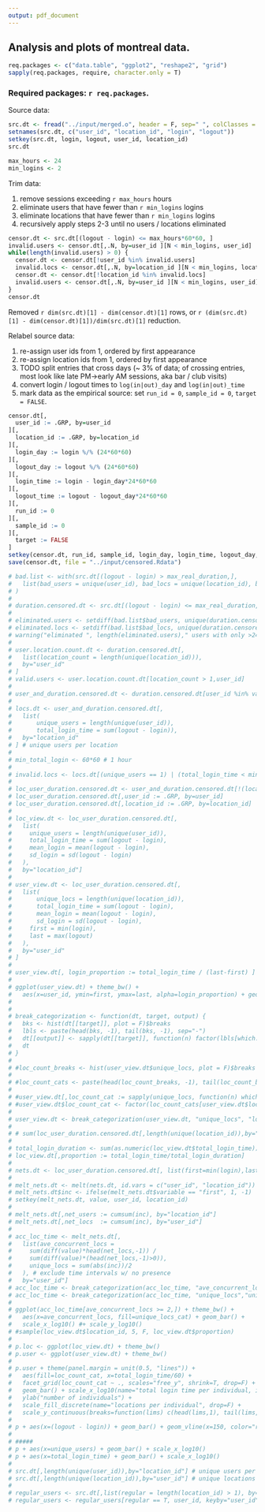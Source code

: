 ```yaml
---
output: pdf_document
---
```

## Analysis and plots of montreal data.

```r
req.packages <- c("data.table", "ggplot2", "reshape2", "grid")
sapply(req.packages, require, character.only = T)
```

### Required packages: `r req.packages`.

Source data:

```r
src.dt <- fread("../input/merged.o", header = F, sep=" ", colClasses = c("integer","integer","integer","integer"))
setnames(src.dt, c("user_id", "location_id", "login", "logout"))
setkey(src.dt, login, logout, user_id, location_id)
src.dt
```

```r
max_hours <- 24
min_logins <- 2
```

Trim data:

1. remove sessions exceeding `r max_hours` hours
2. eliminate users that have fewer than `r min_logins` logins
3. eliminate locations that have fewer than `r min_logins` logins
4. recursively apply steps 2-3 until no users / locations eliminated

```r
censor.dt <- src.dt[(logout - login) <= max_hours*60*60, ]
invalid.users <- censor.dt[,.N, by=user_id ][N < min_logins, user_id]
while(length(invalid.users) > 0) {
  censor.dt <- censor.dt[!user_id %in% invalid.users]
  invalid.locs <- censor.dt[,.N, by=location_id ][N < min_logins, location_id]
  censor.dt <- censor.dt[!location_id %in% invalid.locs]
  invalid.users <- censor.dt[,.N, by=user_id ][N < min_logins, user_id]
}
censor.dt
```

Removed `r dim(src.dt)[1] - dim(censor.dt)[1]` rows, or `r (dim(src.dt)[1] - dim(censor.dt)[1])/dim(src.dt)[1]` reduction.

Relabel source data:

1. re-assign user ids from 1, ordered by first appearance
2. re-assign location ids from 1, ordered by first appearance
3. TODO split entries that cross days (~ 3% of data; of crossing entries, most look like late PM->early AM sessions, aka bar / club visits)
4. convert login / logout times to `log(in|out)_day` and `log(in|out)_time`
5. mark data as the empirical source: set `run_id = 0`, `sample_id = 0`, `target = FALSE`.

```r
censor.dt[,
  user_id := .GRP, by=user_id
][,
  location_id := .GRP, by=location_id
][,
  login_day := login %/% (24*60*60)
][,
  logout_day := logout %/% (24*60*60)
][,
  login_time := login - login_day*24*60*60
][,
  logout_time := logout - logout_day*24*60*60
][,
  run_id := 0
][,
  sample_id := 0
][,
  target := FALSE
]
setkey(censor.dt, run_id, sample_id, login_day, login_time, logout_day, logout_time, user_id, location_id)
save(censor.dt, file = "../input/censored.Rdata")
```


```r
# bad.list <- with(src.dt[(logout - login) > max_real_duration,],
#   list(bad_users = unique(user_id), bad_locs = unique(location_id), bad_entries = length(user_id) )
# )
# 
# duration.censored.dt <- src.dt[(logout - login) <= max_real_duration,]
# 
# eliminated.users <- setdiff(bad.list$bad_users, unique(duration.censored.dt$user_id))
# eliminated.locs <- setdiff(bad.list$bad_locs, unique(duration.censored.dt$location_id))
# warning("eliminated ", length(eliminated.users)," users with only >24 hour sessions: ", paste(eliminated.users, collapse=" "))
# 
# user.location.count.dt <- duration.censored.dt[,
# 	list(location_count = length(unique(location_id))),
# 	by="user_id"
# ]
# valid.users <- user.location.count.dt[location_count > 1,user_id]
# 
# user_and_duration.censored.dt <- duration.censored.dt[user_id %in% valid.users,]
# 
# locs.dt <- user_and_duration.censored.dt[,
# 	list(
# 		unique_users = length(unique(user_id)),
# 		total_login_time = sum(logout - login)),
# 	by="location_id"
# ] # unique users per location
# 
# min_total_login <- 60*60 # 1 hour
# 
# invalid.locs <- locs.dt[(unique_users == 1) | (total_login_time < min_total_login), location_id] # locations with only one user, or total log in time < 1 hour
# 
# loc_user_duration.censored.dt <- user_and_duration.censored.dt[!(location_id %in% invalid.locs),]
# loc_user_duration.censored.dt[,user_id := .GRP, by=user_id]
# loc_user_duration.censored.dt[,location_id := .GRP, by=location_id]
# 
# loc_view.dt <- loc_user_duration.censored.dt[,
#   list(
#     unique_users = length(unique(user_id)),
#     total_login_time = sum(logout - login),
#     mean_login = mean(logout - login),
#     sd_login = sd(logout - login)
#   ),
#   by="location_id"]
# 
# user_view.dt <- loc_user_duration.censored.dt[,
# 	list(
# 		unique_locs = length(unique(location_id)),
# 		total_login_time = sum(logout - login),
# 		mean_login = mean(logout - login),
# 		sd_login = sd(logout - login),
#     first = min(login),
#     last = max(logout)
# 	),
# 	by="user_id"
# ]
# 
# user_view.dt[, login_proportion := total_login_time / (last-first) ]
# 
# ggplot(user_view.dt) + theme_bw() +
#   aes(x=user_id, ymin=first, ymax=last, alpha=login_proportion) + geom_linerange() + coord_flip()
# 
# 
# break_categorization <- function(dt, target, output) {
# 	bks <- hist(dt[[target]], plot = F)$breaks
# 	lbls <- paste(head(bks, -1), tail(bks, -1), sep="-")
# 	dt[[output]] <- sapply(dt[[target]], function(n) factor(lbls[which.max(n <= bks)-1], levels=lbls))
# 	dt
# }
# 
# #loc_count_breaks <- hist(user_view.dt$unique_locs, plot = F)$breaks
# 
# #loc_count_cats <- paste(head(loc_count_breaks, -1), tail(loc_count_breaks, -1), sep="-")
# 
# #user_view.dt[,loc_count_cat := sapply(unique_locs, function(n) which.max(n <= loc_count_breaks)-1)]
# #user_view.dt$loc_count_cat <- factor(loc_count_cats[user_view.dt$loc_count_cat], levels=loc_count_cats)
# 
# user_view.dt <- break_categorization(user_view.dt, "unique_locs", "loc_count_cat")
# 
# # sum(loc_user_duration.censored.dt[,length(unique(location_id)),by="user_id"]$V1 == 1) == 0 # => no more user ids to censor
# 
# total_login_duration <- sum(as.numeric(loc_view.dt$total_login_time))
# loc_view.dt[,proportion := total_login_time/total_login_duration]
# 
# nets.dt <- loc_user_duration.censored.dt[, list(first=min(login),last=max(logout)), by=c("user_id","location_id")]
# 
# melt_nets.dt <- melt(nets.dt, id.vars = c("user_id", "location_id"))
# melt_nets.dt$inc <- ifelse(melt_nets.dt$variable == "first", 1, -1)
# setkey(melt_nets.dt, value, user_id, location_id)
# 
# melt_nets.dt[,net_users := cumsum(inc), by="location_id"]
# melt_nets.dt[,net_locs  := cumsum(inc), by="user_id"]
# 
# acc_loc_time <- melt_nets.dt[,
# 	list(ave_concurrent_locs = 
# 	  sum(diff(value)*head(net_locs,-1)) /
# 	  sum(diff(value)*(head(net_locs,-1)>0)),
# 	  unique_locs = sum(abs(inc))/2
# 	), # exclude time intervals w/ no presence
# 	by="user_id"]
# acc_loc_time <- break_categorization(acc_loc_time, "ave_concurrent_locs","con_locs_cat")
# acc_loc_time <- break_categorization(acc_loc_time, "unique_locs","unique_locs_cat")
# 
# ggplot(acc_loc_time[ave_concurrent_locs >= 2,]) + theme_bw() +
# 	aes(x=ave_concurrent_locs, fill=unique_locs_cat) + geom_bar() +
# 	scale_x_log10() #+ scale_y_log10()
# #sample(loc_view.dt$location_id, 5, F, loc_view.dt$proportion)
# 
# p.loc <- ggplot(loc_view.dt) + theme_bw()
# p.user <- ggplot(user_view.dt) + theme_bw()
# 
# p.user + theme(panel.margin = unit(0.5, "lines")) +
# 	aes(fill=loc_count_cat, x=total_login_time/60) +
# 	facet_grid(loc_count_cat ~ ., scales="free_y", shrink=T, drop=F) +
# 	geom_bar() + scale_x_log10(name="total login time per individual, in minutes") +
# 	ylab("number of individuals") +
# 	scale_fill_discrete(name="locations per individual", drop=F) +
# 	scale_y_continuous(breaks=function(lims) c(head(lims,1), tail(lims, 1)), expand=c(0,0))
# 
# p + aes(x=(logout - login)) + geom_bar() + geom_vline(x=150, color="red") + scale_x_log10()
# 
# #####
# p + aes(x=unique_users) + geom_bar() + scale_x_log10()
# p + aes(x=total_login_time) + geom_bar() + scale_x_log10()
# 
# src.dt[,length(unique(user_id)),by="location_id"] # unique users per location
# src.dt[,length(unique(location_id)),by="user_id"] # unique locations by user
# 
# regular_users <- src.dt[,list(regular = length(location_id) > 1), by="user_id"] # users w/ more than one login
# regular_users <- regular_users[regular == T, user_id, keyby="user_id"]$user_id
```